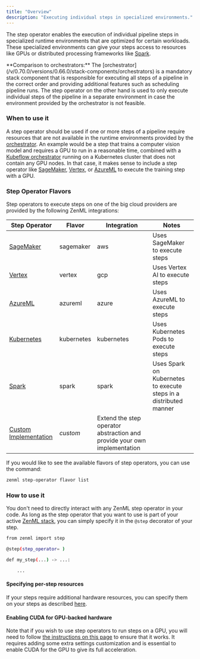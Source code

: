 ```yaml
---
title: "Overview"
description: "Executing individual steps in specialized environments."
---
```


The step operator enables the execution of individual pipeline steps in specialized runtime environments that are optimized for certain workloads. These specialized environments can give your steps access to resources like GPUs or distributed processing frameworks like [Spark](https://spark.apache.org/).

<Info>
    **Comparison to orchestrators:** The [orchestrator](/v/0.70.0/versions/0.66.0/stack-components/orchestrators) is a mandatory stack component that is responsible for executing all steps of a pipeline in the correct order and providing additional features such as scheduling pipeline runs. The step operator on the other hand is used to only execute individual steps of the pipeline in a separate environment in case the environment provided by the orchestrator is not feasible.
</Info>

### When to use it

A step operator should be used if one or more steps of a pipeline require resources that are not available in the runtime environments provided by the [orchestrator](/v/0.70.0/versions/0.66.0/stack-components/orchestrators). An example would be a step that trains a computer vision model and requires a GPU to run in a reasonable time, combined with a [Kubeflow orchestrator](/v/0.70.0/versions/0.66.0/stack-components/orchestrators/kubeflow) running on a Kubernetes cluster that does not contain any GPU nodes. In that case, it makes sense to include a step operator like [SageMaker](/v/0.70.0/versions/0.66.0/stack-components/step-operators/sagemaker), [Vertex](/v/0.70.0/versions/0.66.0/stack-components/step-operators/vertex), or [AzureML](/v/0.70.0/versions/0.66.0/stack-components/step-operators/azureml) to execute the training step with a GPU.

### Step Operator Flavors

Step operators to execute steps on one of the big cloud providers are provided by the following ZenML integrations:

| Step Operator                                                    | Flavor     | Integration                                                              | Notes                                                             |
| ---------------------------------------------------------------- | ---------- | ------------------------------------------------------------------------ | ----------------------------------------------------------------- |
| [SageMaker](/v/0.70.0/versions/0.66.0/stack-components/step-operators/sagemaker)          | sagemaker  | aws                                                                      | Uses SageMaker to execute steps                                   |
| [Vertex](/v/0.70.0/versions/0.66.0/stack-components/step-operators/vertex)                | vertex     | gcp                                                                      | Uses Vertex AI to execute steps                                   |
| [AzureML](/v/0.70.0/versions/0.66.0/stack-components/step-operators/azureml)              | azureml    | azure                                                                    | Uses AzureML to execute steps                                     |
| [Kubernetes](/v/0.70.0/versions/0.66.0/stack-components/step-operators/kubernetes)        | kubernetes | kubernetes                                                               | Uses Kubernetes Pods to execute steps                             |
| [Spark](/v/0.70.0/versions/0.66.0/stack-components/step-operators/spark-kubernetes)       | spark      | spark                                                                    | Uses Spark on Kubernetes to execute steps in a distributed manner |
| [Custom Implementation](/v/0.70.0/versions/0.66.0/stack-components/step-operators/custom) | _custom_   | Extend the step operator abstraction and provide your own implementation |                                                                   |

If you would like to see the available flavors of step operators, you can use the command:

```bash
zenml step-operator flavor list
```

### How to use it

You don't need to directly interact with any ZenML step operator in your code. As long as the step operator that you want to use is part of your active [ZenML stack](/v/0.70.0/versions/0.66.0/user-guide/production-guide/understand-stacks), you can simply specify it in the `@step` decorator of your step.

```bash
from zenml import step

@step(step_operator= )

def my_step(...) -> ...:

    ...
```

#### Specifying per-step resources

If your steps require additional hardware resources, you can specify them on your steps as described [here](/v/0.70.0/versions/0.66.0/how-to/training-with-gpus).

#### Enabling CUDA for GPU-backed hardware

Note that if you wish to use step operators to run steps on a GPU, you will need to follow [the instructions on this page](/v/0.70.0/versions/0.66.0/how-to/training-with-gpus) to ensure that it works. It requires adding some extra settings customization and is essential to enable CUDA for the GPU to give its full acceleration.

